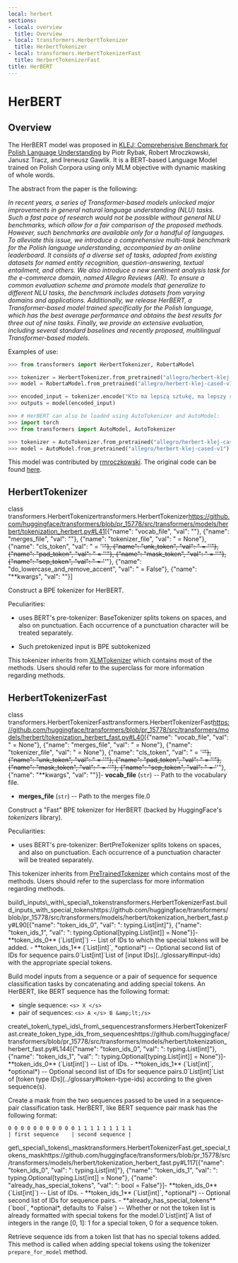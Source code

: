 ```yaml
---
local: herbert
sections:
- local: overview
  title: Overview
- local: transformers.HerbertTokenizer
  title: HerbertTokenizer
- local: transformers.HerbertTokenizerFast
  title: HerbertTokenizerFast
title: HerBERT
---
```

<script>
</script>
<!--Copyright 2020 The HuggingFace Team. All rights reserved.

Licensed under the Apache License, Version 2.0 (the "License"); you may not use this file except in compliance with
the License. You may obtain a copy of the License at

http://www.apache.org/licenses/LICENSE-2.0

Unless required by applicable law or agreed to in writing, software distributed under the License is distributed on
an "AS IS" BASIS, WITHOUT WARRANTIES OR CONDITIONS OF ANY KIND, either express or implied. See the License for the
specific language governing permissions and limitations under the License.
-->

<h1 id="herbert">HerBERT</h1>

<h2 id="overview">Overview</h2>

The HerBERT model was proposed in [KLEJ: Comprehensive Benchmark for Polish Language Understanding](https://www.aclweb.org/anthology/2020.acl-main.111.pdf) by Piotr Rybak, Robert Mroczkowski, Janusz Tracz, and
Ireneusz Gawlik. It is a BERT-based Language Model trained on Polish Corpora using only MLM objective with dynamic
masking of whole words.

The abstract from the paper is the following:

*In recent years, a series of Transformer-based models unlocked major improvements in general natural language
understanding (NLU) tasks. Such a fast pace of research would not be possible without general NLU benchmarks, which
allow for a fair comparison of the proposed methods. However, such benchmarks are available only for a handful of
languages. To alleviate this issue, we introduce a comprehensive multi-task benchmark for the Polish language
understanding, accompanied by an online leaderboard. It consists of a diverse set of tasks, adopted from existing
datasets for named entity recognition, question-answering, textual entailment, and others. We also introduce a new
sentiment analysis task for the e-commerce domain, named Allegro Reviews (AR). To ensure a common evaluation scheme and
promote models that generalize to different NLU tasks, the benchmark includes datasets from varying domains and
applications. Additionally, we release HerBERT, a Transformer-based model trained specifically for the Polish language,
which has the best average performance and obtains the best results for three out of nine tasks. Finally, we provide an
extensive evaluation, including several standard baselines and recently proposed, multilingual Transformer-based
models.*

Examples of use:

```python
>>> from transformers import HerbertTokenizer, RobertaModel

>>> tokenizer = HerbertTokenizer.from_pretrained("allegro/herbert-klej-cased-tokenizer-v1")
>>> model = RobertaModel.from_pretrained("allegro/herbert-klej-cased-v1")

>>> encoded_input = tokenizer.encode("Kto ma lepszą sztukę, ma lepszy rząd – to jasne.", return_tensors="pt")
>>> outputs = model(encoded_input)

>>> # HerBERT can also be loaded using AutoTokenizer and AutoModel:
>>> import torch
>>> from transformers import AutoModel, AutoTokenizer

>>> tokenizer = AutoTokenizer.from_pretrained("allegro/herbert-klej-cased-tokenizer-v1")
>>> model = AutoModel.from_pretrained("allegro/herbert-klej-cased-v1")
```

This model was contributed by [rmroczkowski](https://huggingface.co/rmroczkowski). The original code can be found
[here](https://github.com/allegro/HerBERT).


<h2 id="transformers.HerbertTokenizer">HerbertTokenizer</h2>

<div class="docstring">

<docstring><name>class transformers.HerbertTokenizer</name><anchor>transformers.HerbertTokenizer</anchor><source>https://github.com/huggingface/transformers/blob/pr_15778/src/transformers/models/herbert/tokenization_herbert.py#L41</source><parameters>[{"name": "vocab_file", "val": ""}, {"name": "merges_file", "val": ""}, {"name": "tokenizer_file", "val": " = None"}, {"name": "cls_token", "val": " = '<s>'"}, {"name": "unk_token", "val": " = '<unk>'"}, {"name": "pad_token", "val": " = '<pad>'"}, {"name": "mask_token", "val": " = '<mask>'"}, {"name": "sep_token", "val": " = '</s>'"}, {"name": "do_lowercase_and_remove_accent", "val": " = False"}, {"name": "**kwargs", "val": ""}]</parameters></docstring>

Construct a BPE tokenizer for HerBERT.

Peculiarities:

- uses BERT's pre-tokenizer: BaseTokenizer splits tokens on spaces, and also on punctuation. Each occurrence of a
  punctuation character will be treated separately.

- Such pretokenized input is BPE subtokenized

This tokenizer inherits from [XLMTokenizer](/docs/transformers/pr_15778/en/model_doc/xlm#transformers.XLMTokenizer) which contains most of the methods. Users should refer to the
superclass for more information regarding methods.


</div>

<h2 id="transformers.HerbertTokenizerFast">HerbertTokenizerFast</h2>

<div class="docstring">

<docstring><name>class transformers.HerbertTokenizerFast</name><anchor>transformers.HerbertTokenizerFast</anchor><source>https://github.com/huggingface/transformers/blob/pr_15778/src/transformers/models/herbert/tokenization_herbert_fast.py#L40</source><parameters>[{"name": "vocab_file", "val": " = None"}, {"name": "merges_file", "val": " = None"}, {"name": "tokenizer_file", "val": " = None"}, {"name": "cls_token", "val": " = '<s>'"}, {"name": "unk_token", "val": " = '<unk>'"}, {"name": "pad_token", "val": " = '<pad>'"}, {"name": "mask_token", "val": " = '<mask>'"}, {"name": "sep_token", "val": " = '</s>'"}, {"name": "**kwargs", "val": ""}]</parameters><paramsdesc>- **vocab_file** (`str`) --
  Path to the vocabulary file.
- **merges_file** (`str`) --
  Path to the merges file.</paramsdesc><paramgroups>0</paramgroups></docstring>

Construct a "Fast" BPE tokenizer for HerBERT (backed by HuggingFace's *tokenizers* library).

Peculiarities:

- uses BERT's pre-tokenizer: BertPreTokenizer splits tokens on spaces, and also on punctuation. Each occurrence of
  a punctuation character will be treated separately.

This tokenizer inherits from [PreTrainedTokenizer](/docs/transformers/pr_15778/en/main_classes/tokenizer#transformers.PreTrainedTokenizer) which contains most of the methods. Users should refer to the
superclass for more information regarding methods.





<div class="docstring">
<docstring><name>build\_inputs\_with\_special\_tokens</name><anchor>transformers.HerbertTokenizerFast.build_inputs_with_special_tokens</anchor><source>https://github.com/huggingface/transformers/blob/pr_15778/src/transformers/models/herbert/tokenization_herbert_fast.py#L90</source><parameters>[{"name": "token_ids_0", "val": ": typing.List[int]"}, {"name": "token_ids_1", "val": ": typing.Optional[typing.List[int]] = None"}]</parameters><paramsdesc>- **token_ids_0** (`List[int]`) --
  List of IDs to which the special tokens will be added.
- **token_ids_1** (`List[int]`, *optional*) --
  Optional second list of IDs for sequence pairs.</paramsdesc><paramgroups>0</paramgroups><rettype>`List[int]`</rettype><retdesc>List of [input IDs](../glossary#input-ids) with the appropriate special tokens.</retdesc></docstring>

Build model inputs from a sequence or a pair of sequence for sequence classification tasks by concatenating and
adding special tokens. An HerBERT, like BERT sequence has the following format:

- single sequence: `<s> X </s>`
- pair of sequences: `<s> A </s> B &amp;lt;/s>`








</div>
<div class="docstring">
<docstring><name>create\_token\_type\_ids\_from\_sequences</name><anchor>transformers.HerbertTokenizerFast.create_token_type_ids_from_sequences</anchor><source>https://github.com/huggingface/transformers/blob/pr_15778/src/transformers/models/herbert/tokenization_herbert_fast.py#L144</source><parameters>[{"name": "token_ids_0", "val": ": typing.List[int]"}, {"name": "token_ids_1", "val": ": typing.Optional[typing.List[int]] = None"}]</parameters><paramsdesc>- **token_ids_0** (`List[int]`) --
  List of IDs.
- **token_ids_1** (`List[int]`, *optional*) --
  Optional second list of IDs for sequence pairs.</paramsdesc><paramgroups>0</paramgroups><rettype>`List[int]`</rettype><retdesc>List of [token type IDs](../glossary#token-type-ids) according to the given sequence(s).</retdesc></docstring>

Create a mask from the two sequences passed to be used in a sequence-pair classification task. HerBERT, like
BERT sequence pair mask has the following format:

```
0 0 0 0 0 0 0 0 0 0 0 1 1 1 1 1 1 1 1 1
| first sequence    | second sequence |
```








</div>
<div class="docstring">
<docstring><name>get\_special\_tokens\_mask</name><anchor>transformers.HerbertTokenizerFast.get_special_tokens_mask</anchor><source>https://github.com/huggingface/transformers/blob/pr_15778/src/transformers/models/herbert/tokenization_herbert_fast.py#L117</source><parameters>[{"name": "token_ids_0", "val": ": typing.List[int]"}, {"name": "token_ids_1", "val": ": typing.Optional[typing.List[int]] = None"}, {"name": "already_has_special_tokens", "val": ": bool = False"}]</parameters><paramsdesc>- **token_ids_0** (`List[int]`) --
  List of IDs.
- **token_ids_1** (`List[int]`, *optional*) --
  Optional second list of IDs for sequence pairs.
- **already_has_special_tokens** (`bool`, *optional*, defaults to `False`) --
  Whether or not the token list is already formatted with special tokens for the model.</paramsdesc><paramgroups>0</paramgroups><rettype>`List[int]`</rettype><retdesc>A list of integers in the range [0, 1]: 1 for a special token, 0 for a sequence token.</retdesc></docstring>

Retrieve sequence ids from a token list that has no special tokens added. This method is called when adding
special tokens using the tokenizer `prepare_for_model` method.








</div></div>
